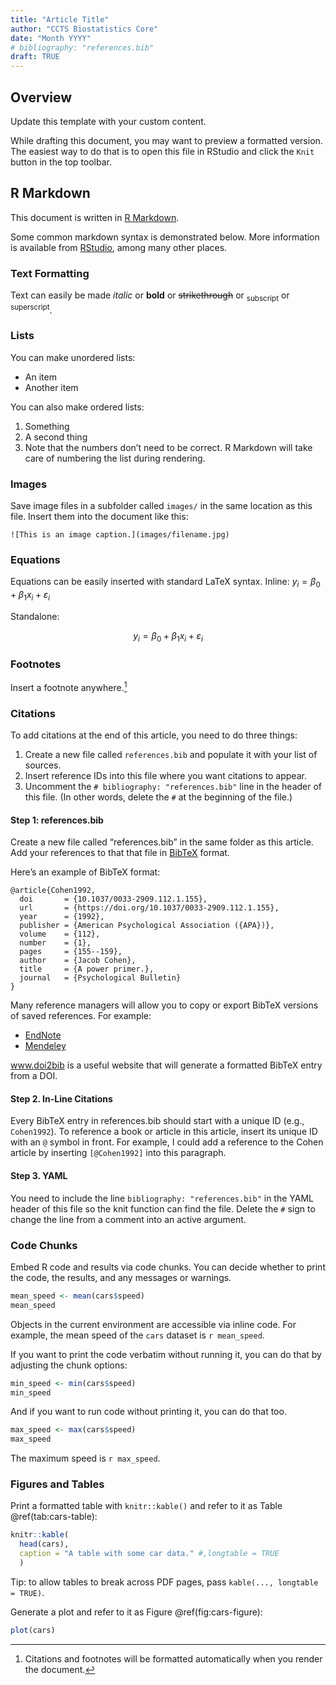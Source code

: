 ```yaml
---
title: "Article Title"
author: "CCTS Biostatistics Core"
date: "Month YYYY"
# bibliography: "references.bib"
draft: TRUE
---
```


## Overview

Update this template with your custom content. 

While drafting this document, you may want to preview a formatted version. The easiest way to do that is to open this file in RStudio and click the `Knit` button in the top toolbar. 

## R Markdown

This document is written in [R Markdown](https://bookdown.org/yihui/rmarkdown/).

Some common markdown syntax is demonstrated below. More information is available from [RStudio](https://rmarkdown.rstudio.com/authoring_basics.html), among many other places.

### Text Formatting
Text can easily be made *italic* or **bold** or ~~strikethrough~~ or ~subscript~ or ^superscript^.

### Lists
You can make unordered lists:

* An item
* Another item

You can also make ordered lists:

1. Something
2. A second thing
2. Note that the numbers don't need to be correct. R Markdown will take care of numbering the list during rendering.

### Images

Save image files in a subfolder called `images/` in the same location as this file. Insert them into the document like this:

```
![This is an image caption.](images/filename.jpg)
```

### Equations

Equations can be easily inserted with standard LaTeX syntax. Inline: $y_i = \beta_0 + \beta_1x_i + \varepsilon_i$

Standalone:

$$y_i = \beta_0 + \beta_1x_i + \varepsilon_i$$



### Footnotes

Insert a footnote anywhere.[^my-note]

[^my-note]: Citations and footnotes will be formatted automatically when you render the document.



### Citations

To add citations at the end of this article, you need to do three things:

1. Create a new file called `references.bib` and populate it with your list of sources.
2. Insert reference IDs into this file where you want citations to appear.
3. Uncomment the `# bibliography: "references.bib"` line in the header of this file. (In other words, delete the `#` at the beginning of the file.) 

#### Step 1: references.bib

Create a new file called "references.bib" in the same folder as this article. Add your references to that that file in [BibTeX](https://rmarkdown.rstudio.com/authoring_bibliographies_and_citations.html) format. 

Here's an example of BibTeX format:
```
@article{Cohen1992,
  doi       = {10.1037/0033-2909.112.1.155},
  url       = {https://doi.org/10.1037/0033-2909.112.1.155},
  year      = {1992},
  publisher = {American Psychological Association ({APA})},
  volume    = {112},
  number    = {1},
  pages     = {155--159},
  author    = {Jacob Cohen},
  title     = {A power primer.},
  journal   = {Psychological Bulletin}
}
```

Many reference managers will allow you to copy or export BibTeX versions of saved references. For example:

* [EndNote](https://libguides.utsa.edu/c.php?g=522165&p=7949194)
* [Mendeley](https://blog.mendeley.com/2011/10/25/howto-use-mendeley-to-create-citations-using-latex-and-bibtex/)

[www.doi2bib](https://www.doi2bib.org/) is a useful website that will generate a formatted BibTeX entry from a DOI.

#### Step 2. In-Line Citations

Every BibTeX entry in references.bib should start with a unique ID (e.g., `Cohen1992`). To reference a book or article in this article, insert its unique ID with an `@` symbol in front. For example, I could add a reference to the Cohen article by inserting `[@Cohen1992]` into this paragraph. 

#### Step 3. YAML

You need to include the line `bibliography: "references.bib"` in the YAML header of this file so the knit function can find the file. Delete the `#` sign to change the line from a comment into an active argument.



### Code Chunks

Embed R code and results via code chunks. You can decide whether to print the code, the results, and any messages or warnings.

```r
mean_speed <- mean(cars$speed)
mean_speed
```

Objects in the current environment are accessible via inline code. For example, the mean speed of the `cars` dataset is `r mean_speed`.

If you want to print the code verbatim without running it, you can do that by adjusting the chunk options:

```r
min_speed <- min(cars$speed)
min_speed
```

And if you want to run code without printing it, you can do that too.

```r
max_speed <- max(cars$speed)
max_speed
```

The maximum speed is `r max_speed`.

### Figures and Tables

Print a formatted table with `knitr::kable()` and refer to it as Table \@ref(tab:cars-table):

```r
knitr::kable(
  head(cars),
  caption = "A table with some car data." #,longtable = TRUE
  )
```

Tip: to allow tables to break across PDF pages, pass `kable(..., longtable = TRUE)`.

Generate a plot and refer to it as Figure \@ref(fig:cars-figure):

```r
plot(cars)
```



